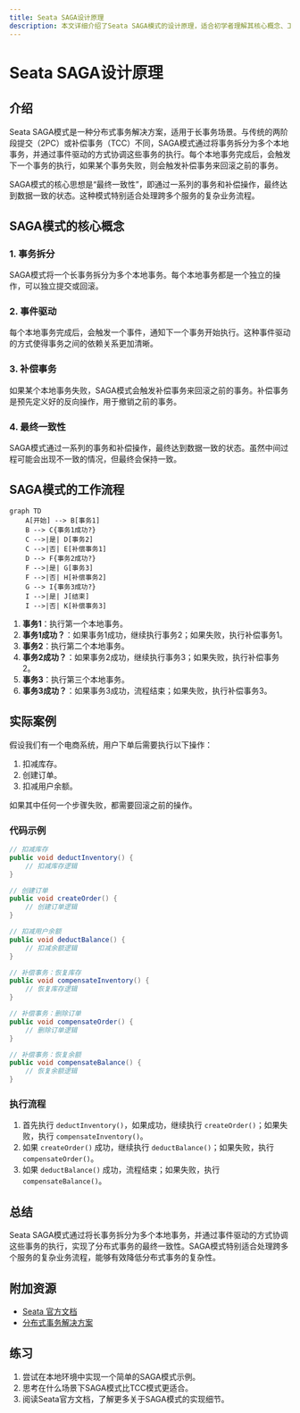 ```yaml
---
title: Seata SAGA设计原理
description: 本文详细介绍了Seata SAGA模式的设计原理，适合初学者理解其核心概念、工作流程以及实际应用场景。
---
```


# Seata SAGA设计原理

## 介绍

Seata SAGA模式是一种分布式事务解决方案，适用于长事务场景。与传统的两阶段提交（2PC）或补偿事务（TCC）不同，SAGA模式通过将事务拆分为多个本地事务，并通过事件驱动的方式协调这些事务的执行。每个本地事务完成后，会触发下一个事务的执行，如果某个事务失败，则会触发补偿事务来回滚之前的事务。

SAGA模式的核心思想是“最终一致性”，即通过一系列的事务和补偿操作，最终达到数据一致的状态。这种模式特别适合处理跨多个服务的复杂业务流程。

## SAGA模式的核心概念

### 1. 事务拆分
SAGA模式将一个长事务拆分为多个本地事务。每个本地事务都是一个独立的操作，可以独立提交或回滚。

### 2. 事件驱动
每个本地事务完成后，会触发一个事件，通知下一个事务开始执行。这种事件驱动的方式使得事务之间的依赖关系更加清晰。

### 3. 补偿事务
如果某个本地事务失败，SAGA模式会触发补偿事务来回滚之前的事务。补偿事务是预先定义好的反向操作，用于撤销之前的事务。

### 4. 最终一致性
SAGA模式通过一系列的事务和补偿操作，最终达到数据一致的状态。虽然中间过程可能会出现不一致的情况，但最终会保持一致。

## SAGA模式的工作流程

```mermaid
graph TD
    A[开始] --> B[事务1]
    B --> C{事务1成功?}
    C -->|是| D[事务2]
    C -->|否| E[补偿事务1]
    D --> F{事务2成功?}
    F -->|是| G[事务3]
    F -->|否| H[补偿事务2]
    G --> I{事务3成功?}
    I -->|是| J[结束]
    I -->|否| K[补偿事务3]
```

1. **事务1**：执行第一个本地事务。
2. **事务1成功？**：如果事务1成功，继续执行事务2；如果失败，执行补偿事务1。
3. **事务2**：执行第二个本地事务。
4. **事务2成功？**：如果事务2成功，继续执行事务3；如果失败，执行补偿事务2。
5. **事务3**：执行第三个本地事务。
6. **事务3成功？**：如果事务3成功，流程结束；如果失败，执行补偿事务3。

## 实际案例

假设我们有一个电商系统，用户下单后需要执行以下操作：
1. 扣减库存。
2. 创建订单。
3. 扣减用户余额。

如果其中任何一个步骤失败，都需要回滚之前的操作。

### 代码示例

```java
// 扣减库存
public void deductInventory() {
    // 扣减库存逻辑
}

// 创建订单
public void createOrder() {
    // 创建订单逻辑
}

// 扣减用户余额
public void deductBalance() {
    // 扣减余额逻辑
}

// 补偿事务：恢复库存
public void compensateInventory() {
    // 恢复库存逻辑
}

// 补偿事务：删除订单
public void compensateOrder() {
    // 删除订单逻辑
}

// 补偿事务：恢复余额
public void compensateBalance() {
    // 恢复余额逻辑
}
```

### 执行流程

1. 首先执行 `deductInventory()`，如果成功，继续执行 `createOrder()`；如果失败，执行 `compensateInventory()`。
2. 如果 `createOrder()` 成功，继续执行 `deductBalance()`；如果失败，执行 `compensateOrder()`。
3. 如果 `deductBalance()` 成功，流程结束；如果失败，执行 `compensateBalance()`。

## 总结

Seata SAGA模式通过将长事务拆分为多个本地事务，并通过事件驱动的方式协调这些事务的执行，实现了分布式事务的最终一致性。SAGA模式特别适合处理跨多个服务的复杂业务流程，能够有效降低分布式事务的复杂性。

## 附加资源

- [Seata 官方文档](https://seata.io/zh-cn/docs/overview/what-is-seata.html)
- [分布式事务解决方案](https://en.wikipedia.org/wiki/Distributed_transaction)

## 练习

1. 尝试在本地环境中实现一个简单的SAGA模式示例。
2. 思考在什么场景下SAGA模式比TCC模式更适合。
3. 阅读Seata官方文档，了解更多关于SAGA模式的实现细节。
